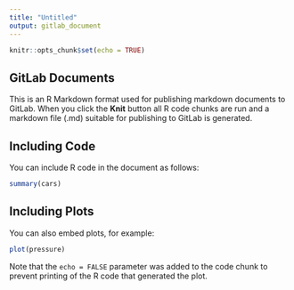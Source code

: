 ```yaml
---
title: "Untitled"
output: gitlab_document
---
```


```r
knitr::opts_chunk$set(echo = TRUE)
```

## GitLab Documents

This is an R Markdown format used for publishing markdown documents to GitLab. When you click the **Knit** button all R code chunks are run and a markdown file (.md) suitable for publishing to GitLab is generated.

## Including Code

You can include R code in the document as follows:

```r
summary(cars)
```

## Including Plots

You can also embed plots, for example:

```r
plot(pressure)
```

Note that the `echo = FALSE` parameter was added to the code chunk to prevent printing of the R code that generated the plot.
